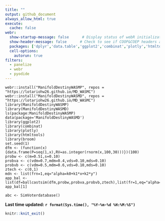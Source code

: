 ```yaml
---
title: ""
output: github_document
always_allow_html: true
execute: 
  cache: false
webr:
  show-startup-message: false      # Display status of webR initialization
  show-header-message: false      # Check to see if COOP&COEP headers are set for speed.
  packages: ['dplyr','data.table','ggplot2','combinat','plotly','htmltools','broom'] # Pre-install dependencies
  cell-options:
    autorun: true
filters:
  - panelize
  - webr
  - pyodide
---
```



```webr-r
webr::install("ManifoldDestinyWASMP", repos = "https://lotariohw26.github.io/MD_WASMC")
webr::install("ManifoldDestinyWASMD", repos = "https://lotariohw26.github.io/MD_WASMC")
library(ManifoldDestinyWASMP)
library(ManifoldDestinyWASMD)
ls(package:ManifoldDestinyWASMP)
data(package='ManifoldDestinyWASMD')
library(ggplot2)
library(combinat)
library(plotly)
library(htmltools)
library(broom)
set.seed(1)
dfm <- (function(x){data.frame(P=seq(1,x),RV=as.integer(rnorm(x,100,30)))})(100)
probw <- c(m=0.51,s=0.10)
probva <- c(vdm=0.7,mdm=0.4,vds=0.10,mds=0.10)
probvb <- c(vdm=0.5,mdm=0.6,vds=0.10,mds=0.10)
ztech <- c(0,1)	
mdn <- list(frn=1,eq="alpha=k0+k1*x+k2*y")
app_bal <- list(df=ballcastsim(dfm,probw,probva,probvb,ztech),list(fr=1,eq="alpha=k0+k1*x+k2*y"))
app_bal[1]
```

```webr-r
abc <- SimVoterdatabase()
```

**Last time updated: `r format(Sys.time(), "%Y-%m-%d %H:%M:%S")`**

```r
knitr::knit_exit()
```





